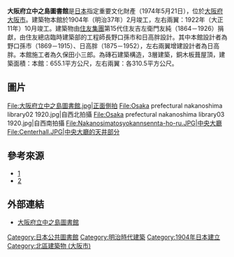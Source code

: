 {{Infobox_Library 
| library_name       = 大阪府立中之島圖書館<br/>Osaka Prefectural Nakanoshima Library
| name_en            = 
| library_logo       = 
| image              = Osaka Nakanosima Library.jpg
| caption            = 
| country            = {{JPN}}
| type               =
| scope              = 
| established        = 
| ref_legal_mandate  = 
| location           = [[大阪府|大阪府]][[大阪市|大阪市]][[北區_(大阪市)|北區]][[中之島_(大阪府)|中之島]]一丁目2-10
| coordinates        = 
| branch_of          = 
| num_branches       = 
| items_collected    = 約50萬冊藏書
| collection_size    = 
| criteria           = 
| legal_deposit      = 
| req_to_access      =
| annual_circulation = 
| pop_served         = 
| members            = 
| budget             = 
| director           = 
| num_employees      = 
| website            = 
| phone_num          =
}}
{{japanese|大阪府立中之島図書館|おおさかふりつなかのしまとしょかん|Ōsaka-Hurii-Nakanoshima-Toshokan}}
'''大阪府立中之島圖書館'''是[[日本|日本]]指定重要文化財產（1974年5月21日），位於[[大阪府|大阪府]][[大阪市|大阪市]]。建築物本館於1904年（明治37年）2月竣工，左右兩翼：1922年（大正11年）10月竣工。建築物由[[住友集團|住友集團]]第15代住友吉左衛門友純（1864－1926）捐獻，由住友總店臨時建築部的工程師長野口孫市和日高胖設計。其中本館設計者為野口孫市（1869－1915）、日高胖（1875－1952），左右兩翼增建設計者為日高胖。本館施工者為久保田小三郎。為磚石建築構造，3層建築，銅木板葺屋頂，建築面積：本館：655.1平方公尺，左右兩翼：各310.5平方公尺。
== 圖片 ==
<gallery>
File:大阪府立中之島圖書館.jpg|正面側拍
File:Osaka prefectural nakanoshima library02 1920.jpg|自西北拍攝
File:Osaka prefectural nakanoshima library03 1920.jpg|自西南拍攝
File:Nakanosimatosyokannsennta-ho-ru.JPG|中央大廳
File:Centerhall.JPG|中央大廳的天井部分
</gallery>

== 參考來源 ==
* [https://web.archive.org/web/20120414011927/http://www.japan-i.jp/cht/explorejapan/kinki/osaka/kita/d8jk7l000000a59p.html]
* [https://web.archive.org/web/20110108070900/http://www.osaka-info.jp/ch_t/search/detail/sightseeing_3086.html]

== 外部連結 ==
{{Commons|Category:Osaka Prefectural Nakanoshima Library}}
* [http://www.library.pref.osaka.jp/nakato/ 大阪府立中之島圖書館] {{Wayback|url=http://www.library.pref.osaka.jp/nakato/ |date=20210126080512 }}


[[Category:日本公共圖書館|Category:日本公共圖書館]]
[[Category:明治時代建築|Category:明治時代建築]]
[[Category:1904年日本建立|Category:1904年日本建立]]
[[Category:北區建築物_(大阪市)|Category:北區建築物 (大阪市)]]